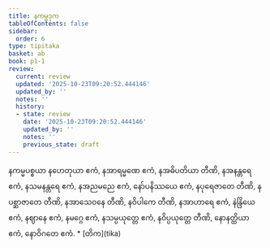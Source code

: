 ```yaml
---
title: နကမ္မဒုက
tableOfContents: false
sidebar:
  order: 6
type: tipitaka
basket: ab
book: p1-1
review:
  current: review
  updated: '2025-10-23T09:20:52.444146'
  updated_by: ''
  notes: ''
  history:
  - state: review
    date: '2025-10-23T09:20:52.444146'
    updated_by: ''
    notes: ''
    previous_state: draft
---
```



<ReviewStatus review={frontmatter.review} showDetails={true} />

<HypothesisAnnotation frontmatter={frontmatter} />

<DynamicBreadcrumb />

<Division number="58" book="p1-1" e="ch" v="36" p="23">

<Paragraph number="265" book="p1-1">
နကမ္မပစ္စယာ နဟေတုယာ ဧကံ, နအာရမ္မဏေ ဧကံ, နအဓိပတိယာ တီဏိ, နအနန္တရေ ဧကံ, နသမနန္တရေ ဧကံ, နအညမညေ ဧကံ, နော်ပနိဿယေ ဧကံ, နပုရေဇာတေ တီဏိ, နပစ္ဆာဇာတေ တီဏိ, နအာသေဝနေ တီဏိ, နဝိပါကေ တီဏိ, နအာဟာရေ ဧကံ, နဲန္ဒြိယေ ဧကံ, နဈာနေ ဧကံ, နမဂ္ဂေ ဧကံ, နသမ္ပယုတ္တေ ဧကံ, နဝိပ္ပယုတ္တေ တီဏိ, နောနတ္ထိယာ ဧကံ, နောဝိဂတေ ဧကံ.

</Paragraph>
</Division>

<TableOfContents book="p1-1">
* [တိက](tika)
</TableOfContents>